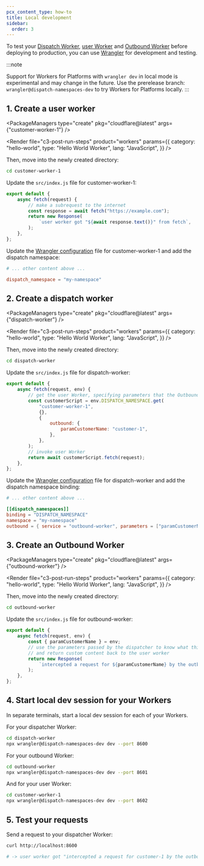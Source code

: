 ```yaml
---
pcx_content_type: how-to
title: Local development
sidebar:
  order: 3
---
```



To test your [Dispatch Worker](/cloudflare-for-platforms/workers-for-platforms/reference/how-workers-for-platforms-works/#dynamic-dispatch-worker), [user Worker](/cloudflare-for-platforms/workers-for-platforms/reference/how-workers-for-platforms-works/#user-workers) and [Outbound Worker](/cloudflare-for-platforms/workers-for-platforms/configuration/outbound-workers/) before deploying to production, you can use [Wrangler](/workers/wrangler) for development and testing.

:::note

Support for Workers for Platforms with `wrangler dev` in local mode is experimental and may change in the future. Use the prerelease branch: `wrangler@dispatch-namespaces-dev` to try Workers for Platforms locally.
:::

## 1. Create a user worker

<PackageManagers
	type="create"
	pkg="cloudflare@latest"
	args={"customer-worker-1"}
/>

<Render
	file="c3-post-run-steps"
	product="workers"
	params={{
		category: "hello-world",
		type: "Hello World Worker",
		lang: "JavaScript",
	}}
/>

Then, move into the newly created directory:

```sh
cd customer-worker-1
```

Update the `src/index.js` file for customer-worker-1:

```javascript
export default {
	async fetch(request) {
		// make a subrequest to the internet
		const response = await fetch("https://example.com");
		return new Response(
			`user worker got "${await response.text()}" from fetch`,
		);
	},
};
```

Update the [Wrangler configuration](/workers/wrangler/configuration) file for customer-worker-1 and add the dispatch namespace:

```toml
# ... other content above ...

dispatch_namespace = "my-namespace"
```

## 2. Create a dispatch worker

<PackageManagers
	type="create"
	pkg="cloudflare@latest"
	args={"dispatch-worker"}
/>

<Render
	file="c3-post-run-steps"
	product="workers"
	params={{
		category: "hello-world",
		type: "Hello World Worker",
		lang: "JavaScript",
	}}
/>

Then, move into the newly created directory:

```sh
cd dispatch-worker
```

Update the `src/index.js` file for dispatch-worker:

```javascript
export default {
	async fetch(request, env) {
		// get the user Worker, specifying parameters that the Outbound Worker will see when it intercepts a user worker's subrequest
		const customerScript = env.DISPATCH_NAMESPACE.get(
			"customer-worker-1",
			{},
			{
				outbound: {
					paramCustomerName: "customer-1",
				},
			},
		);
		// invoke user Worker
		return await customerScript.fetch(request);
	},
};
```

Update the [Wrangler configuration](/workers/wrangler/configuration) file for dispatch-worker and add the dispatch namespace binding:

```toml
# ... other content above ...

[[dispatch_namespaces]]
binding = "DISPATCH_NAMESPACE"
namespace = "my-namespace"
outbound = { service = "outbound-worker", parameters = ["paramCustomerName"] }
```

## 3. Create an Outbound Worker

<PackageManagers
	type="create"
	pkg="cloudflare@latest"
	args={"outbound-worker"}
/>

<Render
	file="c3-post-run-steps"
	product="workers"
	params={{
		category: "hello-world",
		type: "Hello World Worker",
		lang: "JavaScript",
	}}
/>

Then, move into the newly created directory:

```sh
cd outbound-worker
```

Update the `src/index.js` file for outbound-worker:

```javascript
export default {
	async fetch(request, env) {
		const { paramCustomerName } = env;
		// use the parameters passed by the dispatcher to know what this user this request is for
		// and return custom content back to the user worker
		return new Response(
			`intercepted a request for ${paramCustomerName} by the outbound`,
		);
	},
};
```

## 4. Start local dev session for your Workers

In separate terminals, start a local dev session for each of your Workers.

For your dispatcher Worker:

```sh
cd dispatch-worker
npx wrangler@dispatch-namespaces-dev dev --port 8600
```

For your outbound Worker:

```sh
cd outbound-worker
npx wrangler@dispatch-namespaces-dev dev --port 8601
```

And for your user Worker:

```sh
cd customer-worker-1
npx wrangler@dispatch-namespaces-dev dev --port 8602
```

## 5. Test your requests

Send a request to your dispatcher Worker:

```sh
curl http://localhost:8600
```

```sh output
# -> user worker got "intercepted a request for customer-1 by the outbound" from fetch
```
